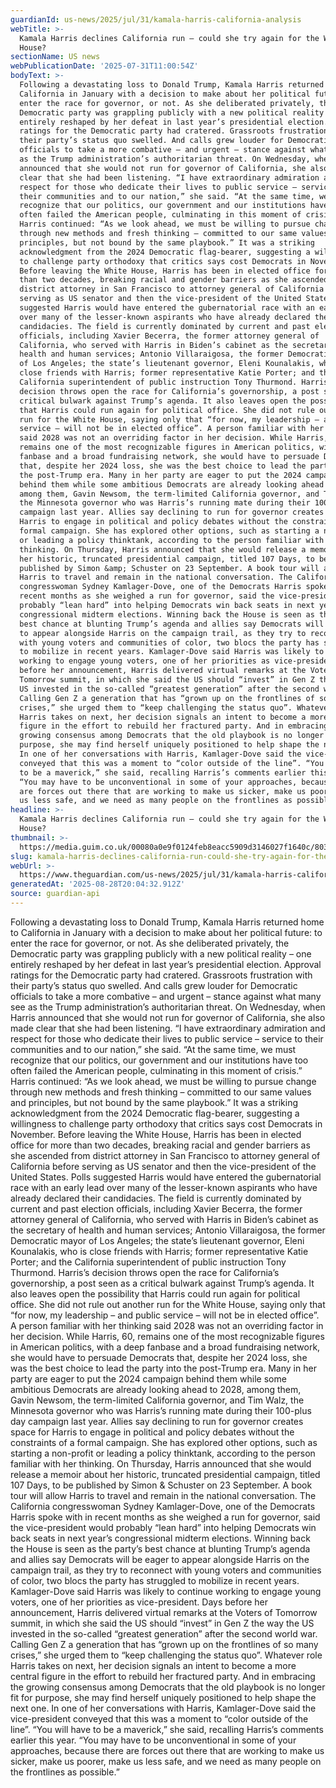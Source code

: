 ```yaml
---
guardianId: us-news/2025/jul/31/kamala-harris-california-analysis
webTitle: >-
  Kamala Harris declines California run – could she try again for the White
  House?
sectionName: US news
webPublicationDate: '2025-07-31T11:00:54Z'
bodyText: >-
  Following a devastating loss to Donald Trump, Kamala Harris returned home to
  California in January with a decision to make about her political future: to
  enter the race for governor, or not. As she deliberated privately, the
  Democratic party was grappling publicly with a new political reality – one
  entirely reshaped by her defeat in last year’s presidential election. Approval
  ratings for the Democratic party had cratered. Grassroots frustration with
  their party’s status quo swelled. And calls grew louder for Democratic
  officials to take a more combative – and urgent – stance against what many see
  as the Trump administration’s authoritarian threat. On Wednesday, when Harris
  announced that she would not run for governor of California, she also made
  clear that she had been listening. “I have extraordinary admiration and
  respect for those who dedicate their lives to public service – service to
  their communities and to our nation,” she said. “At the same time, we must
  recognize that our politics, our government and our institutions have too
  often failed the American people, culminating in this moment of crisis.”
  Harris continued: “As we look ahead, we must be willing to pursue change
  through new methods and fresh thinking – committed to our same values and
  principles, but not bound by the same playbook.” It was a striking
  acknowledgment from the 2024 Democratic flag-bearer, suggesting a willingness
  to challenge party orthodoxy that critics says cost Democrats in November.
  Before leaving the White House, Harris has been in elected office for more
  than two decades, breaking racial and gender barriers as she ascended from
  district attorney in San Francisco to attorney general of California before
  serving as US senator and then the vice-president of the United States. Polls
  suggested Harris would have entered the gubernatorial race with an early lead
  over many of the lesser-known aspirants who have already declared their
  candidacies. The field is currently dominated by current and past election
  officials, including Xavier Becerra, the former attorney general of
  California, who served with Harris in Biden’s cabinet as the secretary of
  health and human services; Antonio Villaraigosa, the former Democratic mayor
  of Los Angeles; the state’s lieutenant governor, Eleni Kounalakis, who is
  close friends with Harris; former representative Katie Porter; and the
  California superintendent of public instruction Tony Thurmond. Harris’s
  decision throws open the race for California’s governorship, a post seen as a
  critical bulwark against Trump’s agenda. It also leaves open the possibility
  that Harris could run again for political office. She did not rule out another
  run for the White House, saying only that “for now, my leadership – and public
  service – will not be in elected office”. A person familiar with her thinking
  said 2028 was not an overriding factor in her decision. While Harris, 60,
  remains one of the most recognizable figures in American politics, with a deep
  fanbase and a broad fundraising network, she would have to persuade Democrats
  that, despite her 2024 loss, she was the best choice to lead the party into
  the post-Trump era. Many in her party are eager to put the 2024 campaign
  behind them while some ambitious Democrats are already looking ahead to 2028,
  among them, Gavin Newsom, the term-limited California governor, and Tim Walz,
  the Minnesota governor who was Harris’s running mate during their 100-plus day
  campaign last year. Allies say declining to run for governor creates space for
  Harris to engage in political and policy debates without the constraints of a
  formal campaign. She has explored other options, such as starting a non-profit
  or leading a policy thinktank, according to the person familiar with her
  thinking. On Thursday, Harris announced that she would release a memoir about
  her historic, truncated presidential campaign, titled 107 Days, to be
  published by Simon &amp; Schuster on 23 September. A book tour will allow
  Harris to travel and remain in the national conversation. The California
  congresswoman Sydney Kamlager-Dove, one of the Democrats Harris spoke with in
  recent months as she weighed a run for governor, said the vice-president would
  probably “lean hard” into helping Democrats win back seats in next year’s
  congressional midterm elections. Winning back the House is seen as the party’s
  best chance at blunting Trump’s agenda and allies say Democrats will be eager
  to appear alongside Harris on the campaign trail, as they try to reconnect
  with young voters and communities of color, two blocs the party has struggled
  to mobilize in recent years. Kamlager-Dove said Harris was likely to continue
  working to engage young voters, one of her priorities as vice-president. Days
  before her announcement, Harris delivered virtual remarks at the Voters of
  Tomorrow summit, in which she said the US should “invest” in Gen Z the way the
  US invested in the so-called “greatest generation” after the second world war.
  Calling Gen Z a generation that has “grown up on the frontlines of so many
  crises,” she urged them to “keep challenging the status quo”. Whatever role
  Harris takes on next, her decision signals an intent to become a more central
  figure in the effort to rebuild her fractured party. And in embracing the
  growing consensus among Democrats that the old playbook is no longer fit for
  purpose, she may find herself uniquely positioned to help shape the next one.
  In one of her conversations with Harris, Kamlager-Dove said the vice-president
  conveyed that this was a moment to “color outside of the line”. “You will have
  to be a maverick,” she said, recalling Harris’s comments earlier this year.
  “You may have to be unconventional in some of your approaches, because there
  are forces out there that are working to make us sicker, make us poorer, make
  us less safe, and we need as many people on the frontlines as possible.”
headline: >-
  Kamala Harris declines California run – could she try again for the White
  House?
thumbnail: >-
  https://media.guim.co.uk/00080a0e9f0124feb8eacc5909d3146027f1640c/803_1163_3544_2836/500.jpg
slug: kamala-harris-declines-california-run-could-she-try-again-for-the-white-house
webUrl: >-
  https://www.theguardian.com/us-news/2025/jul/31/kamala-harris-california-analysis
generatedAt: '2025-08-28T20:04:32.912Z'
source: guardian-api
---
```

Following a devastating loss to Donald Trump, Kamala Harris returned home to California in January with a decision to make about her political future: to enter the race for governor, or not. As she deliberated privately, the Democratic party was grappling publicly with a new political reality – one entirely reshaped by her defeat in last year’s presidential election. Approval ratings for the Democratic party had cratered. Grassroots frustration with their party’s status quo swelled. And calls grew louder for Democratic officials to take a more combative – and urgent – stance against what many see as the Trump administration’s authoritarian threat. On Wednesday, when Harris announced that she would not run for governor of California, she also made clear that she had been listening. “I have extraordinary admiration and respect for those who dedicate their lives to public service – service to their communities and to our nation,” she said. “At the same time, we must recognize that our politics, our government and our institutions have too often failed the American people, culminating in this moment of crisis.” Harris continued: “As we look ahead, we must be willing to pursue change through new methods and fresh thinking – committed to our same values and principles, but not bound by the same playbook.” It was a striking acknowledgment from the 2024 Democratic flag-bearer, suggesting a willingness to challenge party orthodoxy that critics says cost Democrats in November. Before leaving the White House, Harris has been in elected office for more than two decades, breaking racial and gender barriers as she ascended from district attorney in San Francisco to attorney general of California before serving as US senator and then the vice-president of the United States. Polls suggested Harris would have entered the gubernatorial race with an early lead over many of the lesser-known aspirants who have already declared their candidacies. The field is currently dominated by current and past election officials, including Xavier Becerra, the former attorney general of California, who served with Harris in Biden’s cabinet as the secretary of health and human services; Antonio Villaraigosa, the former Democratic mayor of Los Angeles; the state’s lieutenant governor, Eleni Kounalakis, who is close friends with Harris; former representative Katie Porter; and the California superintendent of public instruction Tony Thurmond. Harris’s decision throws open the race for California’s governorship, a post seen as a critical bulwark against Trump’s agenda. It also leaves open the possibility that Harris could run again for political office. She did not rule out another run for the White House, saying only that “for now, my leadership – and public service – will not be in elected office”. A person familiar with her thinking said 2028 was not an overriding factor in her decision. While Harris, 60, remains one of the most recognizable figures in American politics, with a deep fanbase and a broad fundraising network, she would have to persuade Democrats that, despite her 2024 loss, she was the best choice to lead the party into the post-Trump era. Many in her party are eager to put the 2024 campaign behind them while some ambitious Democrats are already looking ahead to 2028, among them, Gavin Newsom, the term-limited California governor, and Tim Walz, the Minnesota governor who was Harris’s running mate during their 100-plus day campaign last year. Allies say declining to run for governor creates space for Harris to engage in political and policy debates without the constraints of a formal campaign. She has explored other options, such as starting a non-profit or leading a policy thinktank, according to the person familiar with her thinking. On Thursday, Harris announced that she would release a memoir about her historic, truncated presidential campaign, titled 107 Days, to be published by Simon &amp; Schuster on 23 September. A book tour will allow Harris to travel and remain in the national conversation. The California congresswoman Sydney Kamlager-Dove, one of the Democrats Harris spoke with in recent months as she weighed a run for governor, said the vice-president would probably “lean hard” into helping Democrats win back seats in next year’s congressional midterm elections. Winning back the House is seen as the party’s best chance at blunting Trump’s agenda and allies say Democrats will be eager to appear alongside Harris on the campaign trail, as they try to reconnect with young voters and communities of color, two blocs the party has struggled to mobilize in recent years. Kamlager-Dove said Harris was likely to continue working to engage young voters, one of her priorities as vice-president. Days before her announcement, Harris delivered virtual remarks at the Voters of Tomorrow summit, in which she said the US should “invest” in Gen Z the way the US invested in the so-called “greatest generation” after the second world war. Calling Gen Z a generation that has “grown up on the frontlines of so many crises,” she urged them to “keep challenging the status quo”. Whatever role Harris takes on next, her decision signals an intent to become a more central figure in the effort to rebuild her fractured party. And in embracing the growing consensus among Democrats that the old playbook is no longer fit for purpose, she may find herself uniquely positioned to help shape the next one. In one of her conversations with Harris, Kamlager-Dove said the vice-president conveyed that this was a moment to “color outside of the line”. “You will have to be a maverick,” she said, recalling Harris’s comments earlier this year. “You may have to be unconventional in some of your approaches, because there are forces out there that are working to make us sicker, make us poorer, make us less safe, and we need as many people on the frontlines as possible.”
